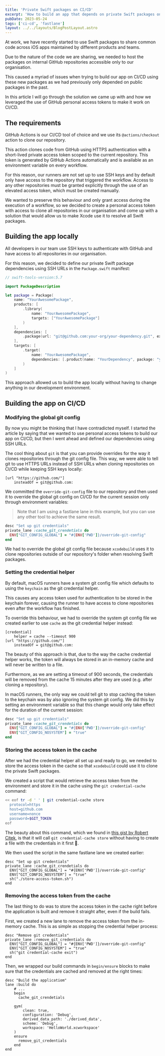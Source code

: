 ```yaml
---
title: 'Private Swift packages on CI/CD'
excerpt: 'How to build an app that depends on private Swift packages on CI/CD.'
pubDate: 2023-05-24
tags: ['ci-cd', 'fastlane']
layout: ../../layouts/BlogPostLayout.astro
---
```


At work, we have recently started to use Swift packages to share common code across iOS apps maintained by different products and teams.

Due to the nature of the code we are sharing, we needed to host the packages on internal GitHub repositories accessible only to our organisation.

This caused a myriad of issues when trying to build our app on CI/CD using these new packages as we had previously only depended on public packages in the past.

In this article I will go through the solution we came up with and how we leveraged the use of GitHub personal access tokens to make it work on CI/CD.

## The requirements

GitHub Actions is our CI/CD tool of choice and we use its `@actions/checkout` action to clone our repository.

This action clones code from GitHub using HTTPS authentication with a short-lived private access token scoped to the current repository. This token is generated by GitHub Actions automatically and is available as an environment variable on every workflow.

For this reason, our runners are not set up to use SSH keys and by default only have access to the repository that triggered the workflow. Access to any other repositories must be granted explicitly through the use of an elevated access token, which must be created manually.

We wanted to preserve this behaviour and only grant access during the execution of a workflow, so we decided to create a personal access token with access to clone all repositories in our organisation and come up with a solution that would allow us to make Xcode use it to resolve all Swift packages.

## Building the app locally

All developers in our team use SSH keys to authenticate with GitHub and have access to all repositories in our organisation.

For this reason, we decided to define our private Swift package dependencies using SSH URLs in the `Package.swift` manifest:

```swift:Package.swift
// swift-tools-version:5.7

import PackageDescription

let package = Package(
    name: "YourAwesomePackage",
    products: [
        .library(
            name: "YourAwesomePackage",
            targets: ["YourAwesomePackage"]
        )
    ],
    dependencies: [
        .package(url: "git@github.com:your-org/your-dependency.git", exact: "1.0.0")
    ],
    targets: [
        .target(
            name: "YourAwesomePackage",
            dependencies: [.product(name: "YourDependency", package: "your-dependency")]
        )
    ]
)
```

This approach allowed us to build the app locally without having to change anything in our development environment.

## Building the app on CI/CD

### Modifying the global git config

By now you might be thinking that I have contradicted myself. I started the article by saying that we wanted to use personal access tokens to build our app on CI/CD, but then I went ahead and defined our dependencies using SSH URLs.

The cool thing about `git` is that you can provide overrides for the way it clones repositories through the git config file. This way, we were able to tell git to use HTTPS URLs instead of SSH URLs when cloning repositories on CI/CD while keeping SSH keys locally:

```yaml:override-git-config
[url "https://github.com/"]
	insteadOf = git@github.com:
```

We committed the `override-git-config` file to our repository and then used it to override the global git config on CI/CD for the current session only through environment variables:

> Note that I am using a fastlane lane in this example, but you can use any other tool to achieve the same result.

```ruby
desc "Set up git credentials"
private_lane :cache_git_crendetials do
  ENV["GIT_CONFIG_GLOBAL"] = "#{ENV['PWD']}/override-git-config"
end
```

We had to override the global git config file because `xcodebuild` uses it to clone repositories outside of our repository's folder when resolving Swift packages.

### Setting the credential helper

By default, macOS runners have a system git config file which defaults to using the `keychain` as the git credential helper.

This causes any access token used for authentication to be stored in the keychain forever, causing the runner to have access to clone repositories even after the workflow has finished.

To override this behaviour, we had to override the system git config file we created earlier to use `cache` as the git credential helper instead:

```yaml:override-git-config
[credential]
	helper = cache --timeout 900
[url "https://github.com/"]
	insteadOf = git@github.com:
```

The beauty of this approach is that, due to the way the cache credential helper works, the token will always be stored in an in-memory cache and will never be written to a file.

Furthermore, as we are setting a timeout of 900 seconds, the credentials will be removed from the cache 15 minutes after they are used (e.g. after cloning a repository).

In macOS runners, the only way we could tell git to stop caching the token to the keychain was by also ignoring the system git config. We did this by setting an environment variable so that this change would only take effect for the duration of the current session:

```ruby
desc "Set up git credentials"
private_lane :cache_git_crendetials do
  ENV["GIT_CONFIG_GLOBAL"] = "#{ENV['PWD']}/override-git-config"
  ENV["GIT_CONFIG_NOSYSTEM"] = "true"
end
```

### Storing the access token in the cache

After we had the credential helper all set up and ready to go, we needed to store the access token in the cache so that `xcodebuild` could use it to clone the private Swift packages.

We created a script that would retrieve the access token from the environment and store it in the cache using the `git credential-cache` command:

```bash:store-access-token.sh
<< eof tr -d ' ' | git credential-cache store
  protocol=https
  host=github.com
  username=nonce
  password=$GIT_TOKEN
eof
```

The beauty about this command, which we found in [this gist by Robert Citek](https://gist.github.com/rwcitek/da862e9e27cc28d3e96e62a2ca4b2b64), is that it will call `git credential-cache store` without having to create a file with the credentials in it first 🎉.

We then used the script in the same fastlane lane we created earlier:

```ruby:Fastfile
desc "Set up git credentials"
private_lane :cache_git_crendetials do
  ENV["GIT_CONFIG_GLOBAL"] = "#{ENV['PWD']}/override-git-config"
  ENV["GIT_CONFIG_NOSYSTEM"] = "true"
  sh("./store-access-token.sh")
end
```

### Removing the access token from the cache

The last thing to do was to store the access token in the cache right before the application is built and remove it straight after, even if the build fails.

First, we created a new lane to remove the access token from the in-memory cache. This is as simple as stopping the credential helper process:

```ruby:Fastfile
desc "Remove git credentials"
private_lane :remove_git_credentials do
  ENV["GIT_CONFIG_GLOBAL"] = "#{ENV['PWD']}/override-git-config"
  ENV["GIT_CONFIG_NOSYSTEM"] = "true"
  sh("git credential-cache exit")
end
```

Then, we wrapped our build commands in `begin/ensure` blocks to make sure that the credentials are cached and removed at the right times:

```ruby:Fastfile
desc "Build the applicatiom"
lane :build do
    # ...
    begin
      cache_git_crendetials

    gym(
        clean: true,
        configuration: 'Debug',
        derived_data_path: './derived_data',
        scheme: 'Debug',
        workspace: 'HelloWorld.xcworkspace'
    )
    ensure
      remove_git_credentials
    end
end
```
